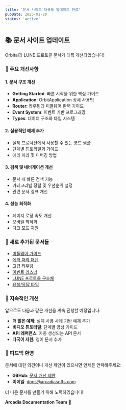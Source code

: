 ```yaml
---
title: '문서 사이트 대규모 업데이트 완료'
pubDate: 2025-01-20
status: 'active'
---
```


## 📚 문서 사이트 업데이트

Orbital과 LUNE 프로토콜 문서가 대폭 개선되었습니다!

### 🎯 주요 개선사항

#### 1. 문서 구조 개선

- **Getting Started**: 빠른 시작을 위한 핵심 가이드
- **Application**: OrbitApplication 상세 사용법
- **Router**: 라우팅과 미들웨어 완벽 가이드
- **Event System**: 이벤트 기반 프로그래밍
- **Types**: 데이터 구조와 타입 시스템

#### 2. 실용적인 예제 추가

- 실제 프로덕션에서 사용할 수 있는 코드 샘플
- 단계별 튜토리얼과 가이드
- 에러 처리 및 디버깅 방법

#### 3. 검색 및 네비게이션 개선

- 문서 내 빠른 검색 기능
- 카테고리별 정렬 및 우선순위 설정
- 관련 문서 링크 개선

#### 4. 성능 최적화

- 페이지 로딩 속도 개선
- 모바일 최적화
- 다크 모드 지원

### 📖 새로 추가된 문서들

- [미들웨어 가이드](/docs/orbital/router/middleware)
- [에러 처리 패턴](/docs/orbital/router/error-handling)
- [고급 라우팅](/docs/orbital/router/advanced)
- [이벤트 리스너](/docs/orbital/event/listeners)
- [LUNE 프로토콜 구조체](/docs/orbital/types/lune-protocol)
- [요청/응답 타입](/docs/orbital/types/request-response)

### 🔄 지속적인 개선

앞으로도 다음과 같은 개선을 계속 진행할 예정입니다:

- **더 많은 예제**: 실제 사용 사례 기반 예제 추가
- **비디오 튜토리얼**: 단계별 영상 가이드
- **API 레퍼런스**: 자동 생성되는 API 문서
- **다국어 지원**: 영어 문서 추가

### 💬 피드백 환영

문서에 대한 의견이나 개선 제안이 있으시면 언제든 연락해주세요:

- **GitHub**: [문서 개선 제안](https://github.com/arcadiasofts/docs/issues)
- **이메일**: docs@arcadiasofts.com

더 나은 문서를 만들기 위해 노력하겠습니다!

**Arcadia Documentation Team** 📖
